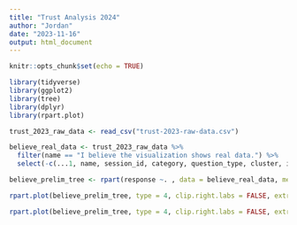 ```yaml
---
title: "Trust Analysis 2024"
author: "Jordan"
date: "2023-11-16"
output: html_document
---
```


```r
knitr::opts_chunk$set(echo = TRUE)
```

```r
library(tidyverse)
library(ggplot2)
library(tree)
library(dplyr)
library(rpart.plot)
```

```r
trust_2023_raw_data <- read_csv("trust-2023-raw-data.csv")
```

```r
believe_real_data <- trust_2023_raw_data %>%
  filter(name == "I believe the visualization shows real data.") %>%
  select(-c(...1, name, session_id, category, question_type, cluster, image, image_new, title, likertscale, starts_with("mem"))) %>% head(300)
```

```r
believe_prelim_tree <- rpart(response ~. , data = believe_real_data, method="class")
```

```r
rpart.plot(believe_prelim_tree, type = 4, clip.right.labs = FALSE, extra=102)
```


```r
rpart.plot(believe_prelim_tree, type = 4, clip.right.labs = FALSE, extra=102)
```

